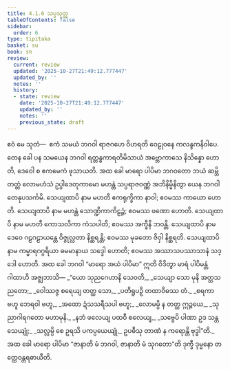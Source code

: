 ```yaml
---
title: 4.1.6 သပ္ပသုတ္တ
tableOfContents: false
sidebar:
  order: 6
type: tipitaka
basket: su
book: sn
review:
  current: review
  updated: '2025-10-27T21:49:12.777447'
  updated_by: ''
  notes: ''
  history:
  - state: review
    date: '2025-10-27T21:49:12.777447'
    updated_by: ''
    notes: ''
    previous_state: draft
---
```



<ReviewStatus review={frontmatter.review} showDetails={true} />

<HypothesisAnnotation frontmatter={frontmatter} />

<DynamicBreadcrumb />

<Division number="142" book="sn" e="ch" v="18" p="300">

<Paragraph number="793" book="sn">
ဧဝံ မေ သုတံ—  ဧကံ သမယံ ဘဂဝါ ရာဇဂဟေ ဝိဟရတိ ဝေဠုဝနေ ကလန္ဒကနိဝါပေ. တေန ခေါ ပန သမယေန ဘဂဝါ ရတ္တန္ဓကာရတိမိသာယံ အဗ္ဘောကာသေ နိသိန္နော ဟောတိ, ဒေဝေါ စ ဧကမေကံ ဖုသာယတိ.
</Paragraph>

<Paragraph number="794" book="sn">
အထ ခေါ မာရော ပါပိမာ ဘဂဝတော ဘယံ ဆမ္ဘိတတ္တံ လောမဟံသံ ဥပ္ပါဒေတုကာမော မဟန္တံ သပ္ပရာဇဝဏ္ဏံ အဘိနိမ္မိနိတွာ ယေန ဘဂဝါ တေနုပသင်္ကမိ. သေယျထာပိ နာမ မဟတီ ဧကရုက္ခိကာ နာဝါ; ဧဝမဿ ကာယော ဟောတိ. သေယျထာပိ နာမ မဟန္တံ သောဏ္ဍိကာကိဠဉ္ဇံ; ဧဝမဿ ဖဏော ဟောတိ. သေယျထာပိ နာမ မဟတီ ကောသလိကာ ကံသပါတိ; ဧဝမဿ အက္ခီနိ ဘဝန္တိ. သေယျထာပိ နာမ ဒေဝေ ဂဠဂဠာယန္တေ ဝိဇ္ဇုလ္လတာ နိစ္ဆရန္တိ; ဧဝမဿ မုခတော ဇိဝှါ နိစ္ဆရတိ. သေယျထာပိ နာမ ကမ္မာရဂဂ္ဂရိယာ ဓမမာနာယ သဒ္ဒေါ ဟောတိ; ဧဝမဿ အဿာသပဿာသာနံ သဒ္ဒေါ ဟောတိ.
</Paragraph>

<Paragraph number="795" book="sn">
အထ ခေါ ဘဂဝါ “မာရော အယံ ပါပိမာ” ဣတိ ဝိဒိတွာ မာရံ ပါပိမန္တံ ဂါထာဟိ အဇ္ဈဘာသိ—
</Paragraph>

<Paragraph number="796" type="verses" book="sn">
_“ယော သုညဂေဟာနိ သေဝတိ,_  
_သေယျာ သော မုနိ အတ္တသညတော;_  
_ဝေါဿဇ္ဇ စရေယျ တတ္ထ သော,_  
_ပတိရူပဉှိ တထာဝိဓဿ တံ._  

</Paragraph>

<Paragraph number="797" type="verses" book="sn">
_စရကာ ဗဟူ ဘေရဝါ ဗဟူ,_  
_အထော ဍံသသရီသပါ ဗဟူ;_  
_လောမမ္ပိ န တတ္ထ ဣဉ္ဇယေ,_  
_သုညာဂါရဂတော မဟာမုနိ._  

</Paragraph>

<Paragraph number="798" type="verses" book="sn">
_နဘံ ဖလေယျ ပထဝီ စလေယျ,_  
_သဗ္ဗေပိ ပါဏာ ဥဒ သန္တသေယျုံ;_  
_သလ္လမ္ပိ စေ ဥရသိ ပကပ္ပယေယျုံ,_  
ဥပဓီသု တာဏံ န ကရောန္တိ ဗုဒ္ဓါ”တိ._  

</Paragraph>

<Paragraph number="799" book="sn">
အထ ခေါ မာရော ပါပိမာ “ဇာနာတိ မံ ဘဂဝါ, ဇာနာတိ မံ သုဂတော”တိ ဒုက္ခီ ဒုမ္မနော တတ္ထေဝန္တရဓာယီတိ.
</Paragraph>
</Division>